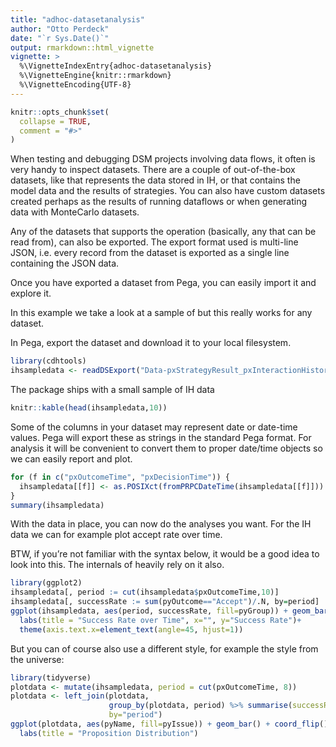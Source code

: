 ```yaml
---
title: "adhoc-datasetanalysis"
author: "Otto Perdeck"
date: "`r Sys.Date()`"
output: rmarkdown::html_vignette
vignette: >
  %\VignetteIndexEntry{adhoc-datasetanalysis}
  %\VignetteEngine{knitr::rmarkdown}
  %\VignetteEncoding{UTF-8}
---
```


```r
knitr::opts_chunk$set(
  collapse = TRUE,
  comment = "#>"
)
```

When testing and debugging DSM projects involving data flows, it often is very handy to inspect datasets. There
are a couple of out-of-the-box datasets, like \code{pxInteractionHistory} that represents the data stored in IH, or 
\code{pxDecisionResults} that contains the model data and the results of strategies. You can also have custom
datasets created perhaps as the results of running dataflows or when generating data with MonteCarlo datasets.

Any of the datasets that supports the \code{browse} operation (basically, any that can be read from), can also be
exported. The export format used is multi-line JSON, i.e. every record from the dataset is exported as a single
line containing the JSON data.

Once you have exported a dataset from Pega, you can easily import it and explore it.

In this example we take a look at a sample of \code{pxInteractionHistory} but this really works for any dataset.

In Pega, export the dataset and download it to your local filesystem. 

```r
library(cdhtools)
ihsampledata <- readDSExport("Data-pxStrategyResult_pxInteractionHistory", "~/Downloads") 
```

The \code{cdhtools} package ships with a small sample of IH data

```r
knitr::kable(head(ihsampledata,10))
```

Some of the columns in your dataset may represent date or date-time values. Pega will export these as strings in the
standard Pega format. For analysis it will be convenient to convert them to proper date/time objects so we can easily
report and plot.

```r
for (f in c("pxOutcomeTime", "pxDecisionTime")) {
  ihsampledata[[f]] <- as.POSIXct(fromPRPCDateTime(ihsampledata[[f]])) # Shd this be as.POSIXct straight away?
}
summary(ihsampledata)
```

With the data in place, you can now do the analyses you want. For the IH data we can for example plot accept rate over time.

BTW, if you're not familiar with the \code{data.table} syntax below, it would be a good idea to look into this. The internals
of \code{cdhtools} heavily rely on it also.

```r
library(ggplot2)
ihsampledata[, period := cut(ihsampledata$pxOutcomeTime,10)]
ihsampledata[, successRate := sum(pyOutcome=="Accept")/.N, by=period]
ggplot(ihsampledata, aes(period, successRate, fill=pyGroup)) + geom_bar(stat="identity") +
  labs(title = "Success Rate over Time", x="", y="Success Rate")+
  theme(axis.text.x=element_text(angle=45, hjust=1))
```

But you can of course also use a different style, for example the style from the \code{tidyverse} universe:

```r
library(tidyverse)
plotdata <- mutate(ihsampledata, period = cut(pxOutcomeTime, 8))
plotdata <- left_join(plotdata, 
                      group_by(plotdata, period) %>% summarise(successRte = sum(pyOutcome=="Accept")/length(pyOutcome)),
                      by="period")
ggplot(plotdata, aes(pyName, fill=pyIssue)) + geom_bar() + coord_flip()+
  labs(title = "Proposition Distribution")
```

